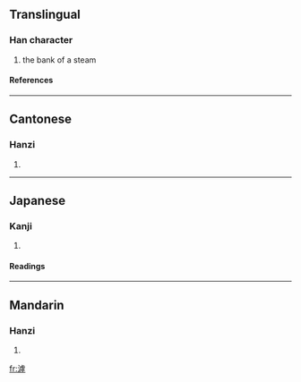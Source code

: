 ==Translingual==
===Han character===
{{Han char|rn=85|rad=水|as=11|sn=14|four=3114<sub>9</sub>|canj=水卜心木 (EYPD)}}
# the bank of a steam
====References====
{{Han ref|kx=0644.110|dkj=18092|dj=1051.210|hdz=31721.040|uh=6EF9|ud=28409|bh=E2A3|bd=58019}}

----
==Cantonese==
===Hanzi===
{{yue-hanzi|jyut=|y=fu1}}
# {{defn|Cantonese}}

----
==Japanese==
===Kanji===
{{ja-kanji|grade=|rs=水11}}
# {{defn|Japanese}} 
====Readings====
{{ja-readings|on=[[こ]] (ko), [[く]] (ku)|kun=}}

----
==Mandarin==
===Hanzi===
{{cmn-hanzi|pin=[[hū]] (hu1), [[hǔ]] (hu3)|wg=hu<sup>1</sup>, hu<sup>3</sup>}}
# {{defn|Mandarin}}

[[fr:滹]]